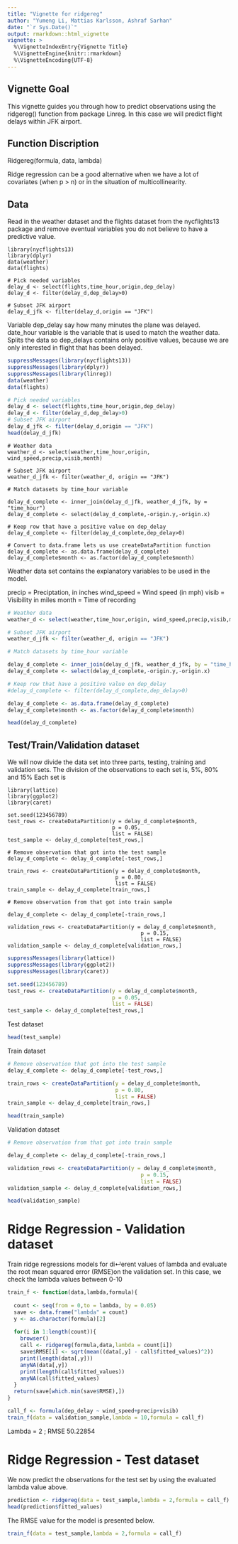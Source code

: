 ```yaml
---
title: "Vignette for ridgereg"
author: "Yumeng Li, Mattias Karlsson, Ashraf Sarhan"
date: "`r Sys.Date()`"
output: rmarkdown::html_vignette
vignette: >
  %\VignetteIndexEntry{Vignette Title}
  %\VignetteEngine{knitr::rmarkdown}
  %\VignetteEncoding{UTF-8}
---
```


## Vignette Goal
This vignette guides you through how to predict observations using the ridgereg() function from package Linreg. In this case we will predict flight delays within JFK airport.

## Function Discription
Ridgereg(formula, data, lambda) 

Ridge regression can be a good alternative when we have a lot of covariates (when p > n) or in the situation of multicollinearity.

## Data
Read in the weather dataset and the flights dataset from the nycflights13 package and remove eventual variables you do not believe to have a predictive value.
```
library(nycflights13)
library(dplyr)
data(weather)
data(flights)

# Pick needed variables
delay_d <- select(flights,time_hour,origin,dep_delay)
delay_d <- filter(delay_d,dep_delay>0)

# Subset JFK airport
delay_d_jfk <- filter(delay_d,origin == "JFK")
```
Variable dep_delay say how many minutes the plane was delayed. date_hour variable is the variable that is used to match the weather data. Splits the data so dep_delays contains only positive values, because we are only interested in flight that has been delayed.
```r
suppressMessages(library(nycflights13))
suppressMessages(library(dplyr))
suppressMessages(library(linreg))
data(weather)
data(flights)

# Pick needed variables
delay_d <- select(flights,time_hour,origin,dep_delay)
delay_d <- filter(delay_d,dep_delay>0)
# Subset JFK airport
delay_d_jfk <- filter(delay_d,origin == "JFK")
head(delay_d_jfk)
```

```
# Weather data
weather_d <- select(weather,time_hour,origin, wind_speed,precip,visib,month)

# Subset JFK airport
weather_d_jfk <- filter(weather_d, origin == "JFK")

# Match datasets by time_hour variable

delay_d_complete <- inner_join(delay_d_jfk, weather_d_jfk, by = "time_hour")
delay_d_complete <- select(delay_d_complete,-origin.y,-origin.x)

# Keep row that have a positive value on dep_delay
delay_d_complete <- filter(delay_d_complete,dep_delay>0)

# Convert to data.frame lets us use createDataPartition function
delay_d_complete <- as.data.frame(delay_d_complete)
delay_d_complete$month <- as.factor(delay_d_complete$month)
```
Weather data set contains the explanatory variables to be used in the model.

precip = Preciptation, in inches
wind_speed = Wind speed (in mph)
visib = Visibility in miles
month = Time of recording

```r
# Weather data
weather_d <- select(weather,time_hour,origin, wind_speed,precip,visib,month)

# Subset JFK airport
weather_d_jfk <- filter(weather_d, origin == "JFK")

# Match datasets by time_hour variable

delay_d_complete <- inner_join(delay_d_jfk, weather_d_jfk, by = "time_hour")
delay_d_complete <- select(delay_d_complete,-origin.y,-origin.x)

# Keep row that have a positive value on dep_delay
#delay_d_complete <- filter(delay_d_complete,dep_delay>0)

delay_d_complete <- as.data.frame(delay_d_complete)
delay_d_complete$month <- as.factor(delay_d_complete$month)

head(delay_d_complete)
```

## Test/Train/Validation dataset
We will now divide the data set into three parts, testing, training and validation sets. The division of the observations to each set is, 5%, 80% and 15%
Each set is
```
library(lattice)
library(ggplot2)
library(caret)

set.seed(123456789)
test_rows <- createDataPartition(y = delay_d_complete$month,
                                 p = 0.05,
                                 list = FALSE)
test_sample <- delay_d_complete[test_rows,]

# Remove observation that got into the test sample
delay_d_complete <- delay_d_complete[-test_rows,]

train_rows <- createDataPartition(y = delay_d_complete$month,
                                  p = 0.80,
                                  list = FALSE)
train_sample <- delay_d_complete[train_rows,]

# Remove observation from that got into train sample

delay_d_complete <- delay_d_complete[-train_rows,]

validation_rows <- createDataPartition(y = delay_d_complete$month,
                                          p = 0.15,
                                          list = FALSE)
validation_sample <- delay_d_complete[validation_rows,]

```
```r
suppressMessages(library(lattice))
suppressMessages(library(ggplot2))
suppressMessages(library(caret))

set.seed(123456789)
test_rows <- createDataPartition(y = delay_d_complete$month,
                                 p = 0.05,
                                 list = FALSE)
test_sample <- delay_d_complete[test_rows,]

```
Test dataset
```r
head(test_sample)
```

Train dataset
```r
# Remove observation that got into the test sample
delay_d_complete <- delay_d_complete[-test_rows,]

train_rows <- createDataPartition(y = delay_d_complete$month,
                                  p = 0.80,
                                  list = FALSE)
train_sample <- delay_d_complete[train_rows,]

head(train_sample)

```
Validation dataset
```r
# Remove observation from that got into train sample

delay_d_complete <- delay_d_complete[-train_rows,]

validation_rows <- createDataPartition(y = delay_d_complete$month,
                                          p = 0.15,
                                          list = FALSE)
validation_sample <- delay_d_complete[validation_rows,]

head(validation_sample)
```

# Ridge Regression - Validation dataset
Train ridge regressions models for di↵erent values of lambda and evaluate the root mean squared error (RMSE)on the validation set.
In this case, we check the lambda values between 0-10
```r
train_f <- function(data,lambda,formula){
  
  count <- seq(from = 0,to = lambda, by = 0.05)
  save <- data.frame("lambda" = count)
  y <- as.character(formula)[2]
  
  for(i in 1:length(count)){
    browser()
    call <- ridgereg(formula,data,lambda = count[i])
    save$RMSE[i] <- sqrt(mean((data[,y] - call$fitted_values)^2))
    print(length(data[,y]))
    anyNA(data[,y])
    print(length(call$fitted_values))
    anyNA(call$fitted_values)
  }
  return(save[which.min(save$RMSE),])
}

call_f <- formula(dep_delay ~ wind_speed+precip+visib)
train_f(data = validation_sample,lambda = 10,formula = call_f)

```
Lambda = 2 ; RMSE 50.22854

# Ridge Regression - Test dataset
We now predict the observations for the test set by using the evaluated lambda value above.
```r
prediction <- ridgereg(data = test_sample,lambda = 2,formula = call_f)
head(prediction$fitted_values)
```
The RMSE value for the model is presented below.
```r
train_f(data = test_sample,lambda = 2,formula = call_f)
```
